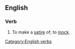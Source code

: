 ==English==
===Verb===
{{en-verb|satiris|ing}}
# To make a [[satire]] of; to [[mock]].

[[Category:English verbs]]